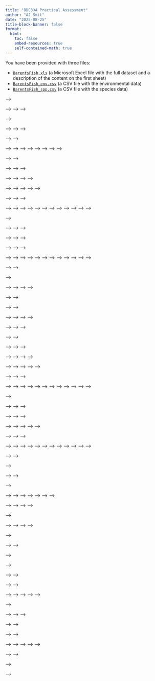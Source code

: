 ```yaml
---
title: "BDC334 Practical Assessment"
author: "AJ Smit"
date: "2025-08-25"
title-block-banner: false
format:
  html:
    toc: false
    embed-resources: true
    self-contained-math: true
---
```


You have been provided with three files:

<!-- /Users/ajsmit/Documents/R_local/tangled_bank/BDC334/BDC334_data/BarentsFish.xls -->

- [`BarentsFish.xls`](../BDC334_data/BarentsFish.xls) (a Microsoft Excel file with the full dataset and a description of the content on the first sheet)
- [`BarentsFish_env.csv`](../BDC334_data/BarentsFish_env.csv) (a CSV file with the environmental data)
- [`BarentsFish_spp.csv`](../BDC334_data/BarentsFish_spp.csv) (a CSV file with the species data)

<!-- Import the CSV files into R and answer the questions below. -->

<!-- The assessment is out of a total of **50 marks** and you have **2 hours** to complete it. -->

<!-- You are welcome to use **any** online resources to help you complete the test, but you may not communicate with anyone else during the assessment. -->

<!-- ## Question 1 -->

<!-- a. List the three pairs of sites that are furthest apart in terms of the **geographical distance** between them. For each pair, also provide the temperature and depth associated with each member of the pair. -->

<!-- b. List three pairs of sites that are closest together in terms of the **geographical distance** between them. For each pair, also provide the temperature and depth associated with each member of the pair. -->

<!-- Communicate the above output in a clear and concise manner, for example, using a table. The same applies to the rest of the questions. -->

<!-- <!-- ### Answer --> -->

<!-- <!-- ```{r} --> -->
<!-- <!-- library(vegan) --> -->
<!-- <!-- library(tidyverse) --> -->

<!-- <!-- env <- read.csv("../../data//BarentsFish_env.csv") --> -->

<!-- <!-- # a. List the three pairs of sites that are furthest apart in terms of the --> -->
<!-- <!-- # geographical distance between them. For each pair, also provide the --> -->
<!-- <!-- # temperature and depth associated with each member of the pair --> -->

<!-- <!-- # extract the lon and lat --> -->
<!-- <!-- geo_dat <- env[, c("Longitude", "Latitude")] --> -->

<!-- <!-- # calculate the geographical distance or use Euclidean distance as a proxy --> -->
<!-- <!-- # (use either function) --> -->
<!-- <!-- # geo_dist <- dist(geo, upper = FALSE) --> -->
<!-- <!-- # this step or the next one is possibly as far as you'll get with the  --> -->
<!-- <!-- # code I gave you --> -->
<!-- <!-- # you can proceed manually from here by examining the matrices and cross  --> -->
<!-- <!-- # referencing with the data files for the environmental data --> -->
<!-- <!-- geo_dist <- round(vegdist(geo_dat, method = "euclidean", upper = FALSE), 2) --> -->

<!-- <!-- # convert the distance object to a full symmetric matrix --> -->
<!-- <!-- geo_dist_matrix <- as.matrix(geo_dist) --> -->

<!-- <!-- # scan the matrix for the three largest distances and --> -->
<!-- <!-- # find the three pairs of sites that are furthest apart --> -->
<!-- <!-- # it is a pain to do by eye, but it is possible --> -->

<!-- <!-- # for my own convenience, I'll calculate it more efficiently: --> -->
<!-- <!-- # set the diagonal and upper triangle to NA since we only need the --> -->
<!-- <!-- # lower triangle --> -->
<!-- <!-- geo_dist_matrix[upper.tri(geo_dist_matrix, diag = TRUE)] <- NA --> -->

<!-- <!-- # find the indices of the three largest distances --> -->
<!-- <!-- # get the order of the matrix values in decreasing order, --> -->
<!-- <!-- # and select the first three --> -->
<!-- <!-- largest_dist_indices <- order(geo_dist_matrix, --> -->
<!-- <!--                                decreasing = TRUE, na.last = NA)[1:3] --> -->

<!-- <!-- # retrieve the row and column indices of these largest distances --> -->
<!-- <!-- row_indices <- row(geo_dist_matrix)[largest_dist_indices] --> -->
<!-- <!-- col_indices <- col(geo_dist_matrix)[largest_dist_indices] --> -->

<!-- <!-- # combine the row and column indices into pairs --> -->
<!-- <!-- # I add the site temperature and depth values automagically --> -->
<!-- <!-- # but you can manually accomplish the same --> -->
<!-- <!-- largest_dist_pairs <- data.frame( --> -->
<!-- <!--   Site1 = row_indices, --> -->
<!-- <!--   Site2 = col_indices, --> -->
<!-- <!--   Distance = geo_dist_matrix[largest_dist_indices], --> -->
<!-- <!--   Site1_temp = env$Temperature[row_indices], --> -->
<!-- <!--   Site2_temp = env$Temperature[col_indices], --> -->
<!-- <!--   Site1_depth = env$Depth[row_indices], --> -->
<!-- <!--   Site2_depth = env$Depth[col_indices] --> -->
<!-- <!-- ) --> -->

<!-- <!-- largest_dist_pairs # this is what you get marked on --> -->

<!-- <!-- # b. List three pairs of sites that are closest together in terms of the --> -->
<!-- <!-- # **geographical distance** between them. For each pair, also provide the --> -->
<!-- <!-- # temperature and depth associated with each member of the pair. --> -->

<!-- <!-- # to do this, I'll adapt the code above to find the three smallest distances --> -->
<!-- <!-- shortest_dist_indices <- order(geo_dist_matrix, --> -->
<!-- <!--                                decreasing = FALSE, na.last = NA)[1:3] --> -->

<!-- <!-- # retrieve the row and column indices of these largest distances --> -->
<!-- <!-- row_indices <- row(geo_dist_matrix)[shortest_dist_indices] --> -->
<!-- <!-- col_indices <- col(geo_dist_matrix)[shortest_dist_indices] --> -->

<!-- <!-- # combine the row and column indices into pairs --> -->
<!-- <!-- # I add the site temperature and depth values automagically --> -->
<!-- <!-- # but you can manually accomplish the same --> -->
<!-- <!-- shortest_dist_pairs <- data.frame( --> -->
<!-- <!--   Site1 = row_indices, --> -->
<!-- <!--   Site2 = col_indices, --> -->
<!-- <!--   Distance = geo_dist_matrix[shortest_dist_indices], --> -->
<!-- <!--   Site1_temp = env$Temperature[row_indices], --> -->
<!-- <!--   Site2_temp = env$Temperature[col_indices], --> -->
<!-- <!--   Site1_depth = env$Depth[row_indices], --> -->
<!-- <!--   Site2_depth = env$Depth[col_indices] --> -->
<!-- <!-- ) --> -->

<!-- <!-- shortest_dist_pairs # this is what you get marked on --> -->
<!-- <!-- ``` --> -->

<!-- **(/10)** -->

<!-- ## Question 2 -->

<!-- a. List the three pairs of sites that are furthest apart in terms of the **environmental distance** between them. For each pair, also state the environmental distance between them. -->

<!-- b. List three pairs of sites that are closest together in terms of the **environmental distance** between them. For each pair, also state the environmental distance between them. -->

<!-- <!-- ### Answer --> -->

<!-- <!-- ```{r} --> -->
<!-- <!-- # a. List the three pairs of sites that are furthest apart in terms of the --> -->
<!-- <!-- # **environmental distance** between them. For each pair, also state the --> -->
<!-- <!-- # environmental distance between them. --> -->

<!-- <!-- # Again, I adapt pre-existing code but you'll do this manually as far --> -->
<!-- <!-- # as possible --> -->

<!-- <!-- # extract the lon and lat --> -->
<!-- <!-- env_dat <- env[, c("Depth", "Temperature")] --> -->

<!-- <!-- # calculate the geographical distance or use Euclidean distance as a proxy --> -->
<!-- <!-- # (use either function) --> -->
<!-- <!-- # geo_dist <- dist(geo, upper = FALSE) --> -->
<!-- <!-- env_dist <- round(vegdist(env_dat, method = "euclidean", upper = FALSE), 2) --> -->

<!-- <!-- # your code will bring you to the above step, and from there you can --> -->
<!-- <!-- # accomplish the rest manually to assemble the table by hand --> -->
<!-- <!-- # I'll continue with more efficient code... --> -->

<!-- <!-- # convert the distance object to a full symmetric matrix --> -->
<!-- <!-- env_dist_matrix <- as.matrix(env_dist) --> -->

<!-- <!-- # scan the matrix for the three largest distances and --> -->
<!-- <!-- # find the three pairs of sites that are furthest apart --> -->
<!-- <!-- # it is a pain to do by eye, but it is possible --> -->

<!-- <!-- # for my own convenience, I'll calculate it more efficiently: --> -->
<!-- <!-- # set the diagonal and upper triangle to NA since we only need the --> -->
<!-- <!-- # lower triangle --> -->
<!-- <!-- env_dist_matrix[upper.tri(env_dist_matrix, diag = TRUE)] <- NA --> -->

<!-- <!-- # find the indices of the three largest distances --> -->
<!-- <!-- # get the order of the matrix values in decreasing order, --> -->
<!-- <!-- # and select the first three --> -->
<!-- <!-- largest_dist_indices <- order(env_dist_matrix, --> -->
<!-- <!--                               decreasing = TRUE, na.last = NA)[1:3] --> -->

<!-- <!-- # retrieve the row and column indices of these largest distances --> -->
<!-- <!-- row_indices <- row(geo_dist_matrix)[largest_dist_indices] --> -->
<!-- <!-- col_indices <- col(geo_dist_matrix)[largest_dist_indices] --> -->

<!-- <!-- # combine the row and column indices into pairs --> -->
<!-- <!-- # I add the site temperature and depth values automagically --> -->
<!-- <!-- # but you can manually accomplish the same --> -->
<!-- <!-- largest_dist_pairs <- data.frame( --> -->
<!-- <!--   Site1 = row_indices, --> -->
<!-- <!--   Site2 = col_indices, --> -->
<!-- <!--   Distance = geo_dist_matrix[largest_dist_indices], --> -->
<!-- <!--   Site1_temp = env$Temperature[row_indices], --> -->
<!-- <!--   Site2_temp = env$Temperature[col_indices], --> -->
<!-- <!--   Site1_depth = env$Depth[row_indices], --> -->
<!-- <!--   Site2_depth = env$Depth[col_indices] --> -->
<!-- <!-- ) --> -->

<!-- <!-- largest_dist_pairs # this is what you get marked on --> -->

<!-- <!-- # b. List three pairs of sites that are closest together in terms of the --> -->
<!-- <!-- # **environmental distance** between them. For each pair, also state the --> -->
<!-- <!-- # environmental distance between them. --> -->

<!-- <!-- # scan the matrix (made in 2.a) for the three largest distances and --> -->
<!-- <!-- # find the three pairs of sites that are furthest apart --> -->
<!-- <!-- # it is a pain to do by eye, but it is possible --> -->

<!-- <!-- # find the indices of the three largest distances --> -->
<!-- <!-- # get the order of the matrix values in decreasing order, --> -->
<!-- <!-- # and select the first three --> -->
<!-- <!-- shortest_dist_indices <- order(env_dist_matrix, --> -->
<!-- <!--                               decreasing = FALSE, na.last = NA)[1:3] --> -->

<!-- <!-- # retrieve the row and column indices of these shortest distances --> -->
<!-- <!-- row_indices <- row(geo_dist_matrix)[shortest_dist_indices] --> -->
<!-- <!-- col_indices <- col(geo_dist_matrix)[shortest_dist_indices] --> -->

<!-- <!-- # combine the row and column indices into pairs --> -->
<!-- <!-- # I add the site temperature and depth values automagically --> -->
<!-- <!-- # but you can manually accomplish the same --> -->
<!-- <!-- shortest_dist_pairs <- data.frame( --> -->
<!-- <!--   Site1 = row_indices, --> -->
<!-- <!--   Site2 = col_indices, --> -->
<!-- <!--   Distance = geo_dist_matrix[shortest_dist_indices], --> -->
<!-- <!--   Site1_temp = env$Temperature[row_indices], --> -->
<!-- <!--   Site2_temp = env$Temperature[col_indices], --> -->
<!-- <!--   Site1_depth = env$Depth[row_indices], --> -->
<!-- <!--   Site2_depth = env$Depth[col_indices] --> -->
<!-- <!-- ) --> -->

<!-- <!-- shortest_dist_pairs # this is what you get marked on --> -->
<!-- <!-- ``` --> -->


<!-- **(/10)** -->

<!-- ## Question 3 -->

<!-- Is there a relationship between the environmental variables? Produce the code for this analysis and the evidence (both graphical and statistical) for the nature of this relationship. If a relationship is present, describe it. -->

<!-- <!-- ### Answer --> -->

<!-- <!-- ```{r} --> -->
<!-- <!-- # Is there a relationship between the environmental variables? --> -->

<!-- <!-- cor(env_dat) # this is what you get marked on) --> -->

<!-- <!-- ggplot(env, aes(x = Depth, y = Temperature)) + --> -->
<!-- <!--   geom_point() + --> -->
<!-- <!--   geom_smooth(method = "lm", se = FALSE) + --> -->
<!-- <!--   labs(title = "Relationship between Depth and Temperature", --> -->
<!-- <!--        x = "Depth (m)", --> -->
<!-- <!--        y = "Temperature (°C)") + --> -->
<!-- <!--   theme_linedraw() --> -->

<!-- <!-- # No, there is no relationship between the two variables. The correlation --> -->
<!-- <!-- # coefficient shows a value of -0.02, which is very close to zero. This is --> -->
<!-- <!-- # confirmed by the flat line in the correlation plot. --> -->
<!-- <!-- ``` --> -->

<!-- **(/10)** -->

<!-- ## Question 4 -->

<!-- a. List the three pairs of sites that are furthest apart in terms of **species composition** between them. For each pair, also state the species dissimilarity between them. -->

<!-- b. List three pairs of sites that are closest together in terms of **species composition** between them. For each pair, also state the species dissimilarity between them. -->

<!-- <!-- ### Answer --> -->

<!-- <!-- ```{r} --> -->
<!-- <!-- # a. List the three pairs of sites that are furthest apart in terms of --> -->
<!-- <!-- # **species composition** between them. For each pair, also state the --> -->
<!-- <!-- # species dissimilarity between them. --> -->

<!-- <!-- spp_dat <- read.csv("../../data/BarentsFish_spp.csv") --> -->

<!-- <!-- # using Bray-Curtis for abundance data (could use something else) --> -->
<!-- <!-- spp_diss <- round(vegdist(spp_dat, method = "bray", upper = FALSE), 2) --> -->

<!-- <!-- spp_diss_matrix <- as.matrix(spp_diss) --> -->

<!-- <!-- spp_diss_matrix[upper.tri(spp_diss_matrix, diag = TRUE)] <- NA --> -->

<!-- <!-- largest_diss_indices <- order(spp_diss_matrix, --> -->
<!-- <!--                               decreasing = TRUE, na.last = NA)[1:3] --> -->

<!-- <!-- row_indices <- row(spp_diss_matrix)[largest_diss_indices] --> -->
<!-- <!-- col_indices <- col(spp_diss_matrix)[largest_diss_indices] --> -->

<!-- <!-- largest_diss_pairs <- data.frame( --> -->
<!-- <!--   Site1 = row_indices, --> -->
<!-- <!--   Site2 = col_indices, --> -->
<!-- <!--   Dissimilarity = spp_diss_matrix[largest_diss_indices] --> -->
<!-- <!-- ) --> -->

<!-- <!-- largest_diss_pairs # this is what you get marked on --> -->

<!-- <!-- # b. List three pairs of sites that are closest together in terms of --> -->
<!-- <!-- # **species composition** between them. For each pair, also state the --> -->
<!-- <!-- # species dissimilarity between them. --> -->

<!-- <!-- smallest_diss_indices <- order(spp_diss_matrix, --> -->
<!-- <!--                               decreasing = FALSE, na.last = NA)[1:3] --> -->

<!-- <!-- row_indices <- row(spp_diss_matrix)[smallest_diss_indices] --> -->
<!-- <!-- col_indices <- col(spp_diss_matrix)[smallest_diss_indices] --> -->

<!-- <!-- smallest_diss_pairs <- data.frame( --> -->
<!-- <!--   Site1 = row_indices, --> -->
<!-- <!--   Site2 = col_indices, --> -->
<!-- <!--   Dissimilarity = spp_diss_matrix[smallest_diss_indices] --> -->
<!-- <!-- ) --> -->

<!-- <!-- smallest_diss_pairs # this is what you get marked on --> -->
<!-- <!-- ``` --> -->

<!-- **(/10)** -->

<!-- ## Question 5 -->

<!-- Using all the answers given above to support your reasoning, discuss the implications of these findings in the light of the theory covered in the BDC334 module. -->

<!-- <!-- ### Answer --> -->

<!-- <!-- Anything that is not wrong, provide explanations for the patterns observed, relates the environmental similarities and differences to the species similarities and differences, and discusses the implications of these findings in the light of the theory covered in the BDC334 module. --> -->

<!-- **(/10)** -->

<!-- **TOTAL /50** -->

<!-- ## Instructions -->

<!-- Submit a R script onto iKamva at the end of the test period. Label the script as follows: -->

<!-- **`BDC334_<Surname>_<Student_no.>_Practical_Assessment.docx`**. -->

<!-- Within the Quarto document, ensure that all code: -->

<!-- - necessary to accomplish an answer is neatly and clearly associated with the question heading, -->
<!-- - works as intended, and that each line of code is properly accompanied by a comment explaining the purpose of the code, -->
<!-- - is well-structured and easy to follow, and -->
<!-- - is free of errors and warnings. -->

<!-- You are also welcome (encouraged, in fact) to add comments to your script to explain your reasoning or thought process. -->
